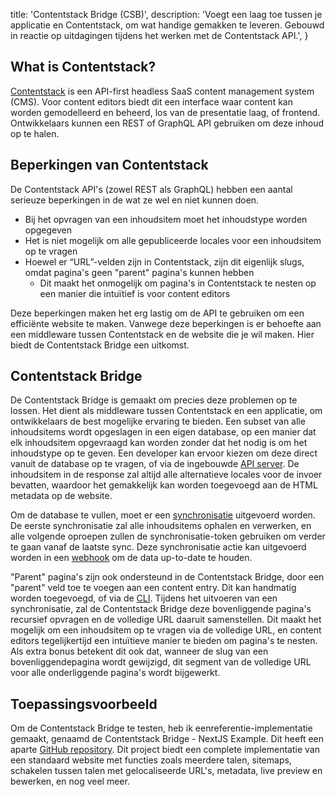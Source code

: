   title: 'Contentstack Bridge (CSB)',
  description:
    'Voegt een laag toe tussen je applicatie en Contentstack, om wat handige gemakken te leveren. Gebouwd in reactie op uitdagingen tijdens het werken met de Contentstack API.',
}

## What is Contentstack?

[Contentstack](https://www.contentstack.com/platforms/headless-cms) is een API-first headless SaaS content management system (CMS).
Voor content editors biedt dit een interface waar content kan worden
gemodelleerd en beheerd, los van de presentatie laag, of frontend.
Ontwikkelaars kunnen een REST of GraphQL API gebruiken om deze inhoud op te halen.

## Beperkingen van Contentstack

De Contentstack API's (zowel REST als GraphQL) hebben een aantal
serieuze beperkingen in de wat ze wel en niet kunnen doen.

- Bij het opvragen van een inhoudsitem moet het inhoudstype worden opgegeven
- Het is niet mogelijk om alle gepubliceerde locales voor een inhoudsitem op te vragen
- Hoewel er “URL”-velden zijn in Contentstack, zijn dit eigenlijk slugs, omdat pagina's geen "parent" pagina's kunnen hebben
  - Dit maakt het onmogelijk om pagina's in Contentstack te nesten op een manier die intuïtief is voor content editors

Deze beperkingen maken het erg lastig om de API te gebruiken om een efficiënte website te maken.
Vanwege deze beperkingen is er behoefte aan een middleware
tussen Contentstack en de website die je wil maken.
Hier biedt de Contentstack Bridge een uitkomst.

## Contentstack Bridge

De Contentstack Bridge is gemaakt om precies deze problemen op te lossen.
Het dient als middleware tussen Contentstack en een applicatie,
om ontwikkelaars de best mogelijke ervaring te bieden.
Een subset van alle inhoudsitems wordt opgeslagen in een eigen database, op een
manier dat elk inhoudsitem opgevraagd kan worden zonder dat het nodig is om het inhoudstype op te geven.
Een developer kan ervoor kiezen om deze direct vanuit de database op te vragen,
of via de ingebouwde [API server](https://dobefu.github.io/csb/api-server/index.html).
De inhoudsitem in de response zal altijd alle alternatieve locales voor de invoer bevatten,
waardoor het gemakkelijk kan worden toegevoegd aan de HTML metadata op de website.

Om de database te vullen, moet er een [synchronisatie](https://www.contentstack.com/docs/developers/apis/content-delivery-api#synchronization) uitgevoerd worden.
De eerste synchronisatie zal alle inhoudsitems ophalen en verwerken,
en alle volgende oproepen zullen de synchronisatie-token gebruiken om verder te gaan vanaf de laatste sync.
Deze synchronisatie actie kan uitgevoerd worden in een [webhook](https://www.contentstack.com/docs/developers/set-up-webhooks/about-webhooks) om de data up-to-date te houden.

"Parent" pagina's zijn ook ondersteund in de Contentstack Bridge, door een "parent" veld toe te voegen aan een content entry.
Dit kan handmatig worden toegevoegd, of via de [CLI](https://dobefu.github.io/csb/cli/index.html).
Tijdens het uitvoeren van een synchronisatie, zal de Contentstack Bridge deze
bovenliggende pagina's recursief opvragen en de volledige URL daaruit samenstellen.
Dit maakt het mogelijk om een inhoudsitem op te vragen via de volledige URL,
en content editors tegelijkertijd een intuïtieve manier te bieden om pagina's te nesten.
Als extra bonus betekent dit ook dat, wanneer de slug van een bovenliggendepagina wordt gewijzigd,
dit segment van de volledige URL voor alle onderliggende pagina's wordt bijgewerkt.

## Toepassingsvoorbeeld

Om de Contentstack Bridge te testen, heb ik eenreferentie-implementatie
gemaakt, genaamd de Contentstack Bridge - NextJS Example.
Dit heeft een aparte [GitHub repository](https://github.com/Dobefu/csb-example-nextjs).
Dit project biedt een complete implementatie van een standaard website met
functies zoals meerdere talen, sitemaps, schakelen tussen talen met
gelocaliseerde URL's, metadata, live preview en bewerken, en nog veel meer.
